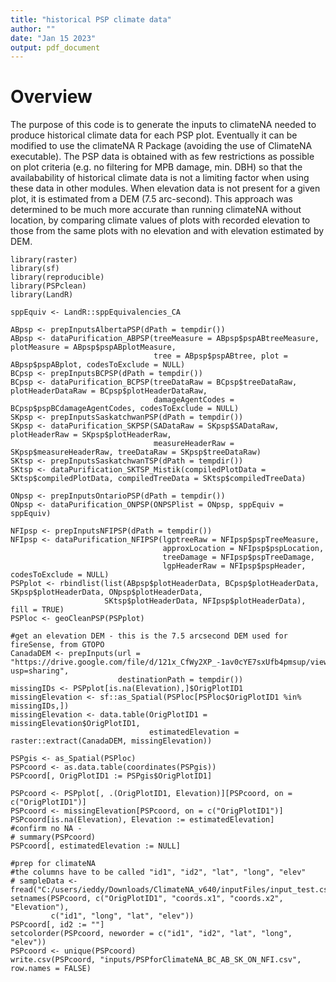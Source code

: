 ```yaml
---
title: "historical PSP climate data"
author: ""
date: "Jan 15 2023"
output: pdf_document
---
```


# Overview

The purpose of this code is to generate the inputs to climateNA needed to produce historical climate data for each PSP plot. 
Eventually it can be modified to use the climateNA R Package (avoiding the use of ClimateNA executable). 
The PSP data is obtained with as few restrictions as possible on plot criteria (e.g. no filtering for MPB damage, min. DBH)
so that the availabability of historical climate data is not a limiting factor when using these data in other modules. 
When elevation data is not present for a given plot, it is estimated from a DEM (7.5 arc-second). This approach was determined
to be much more accurate than running climateNA without location, by comparing climate values of plots with recorded elevation to those from the same plots with no elevation and with elevation estimated by DEM. 


```generating
library(raster)
library(sf)
library(reproducible)
library(PSPclean)
library(LandR)

sppEquiv <- LandR::sppEquivalencies_CA

ABpsp <- prepInputsAlbertaPSP(dPath = tempdir())
ABpsp <- dataPurification_ABPSP(treeMeasure = ABpsp$pspABtreeMeasure, plotMeasure = ABpsp$pspABplotMeasure, 
                                tree = ABpsp$pspABtree, plot = ABpsp$pspABplot, codesToExclude = NULL)
BCpsp <- prepInputsBCPSP(dPath = tempdir())
BCpsp <- dataPurification_BCPSP(treeDataRaw = BCpsp$treeDataRaw, plotHeaderDataRaw = BCpsp$plotHeaderDataRaw, 
                                damageAgentCodes = BCpsp$pspBCdamageAgentCodes, codesToExclude = NULL)
SKpsp <- prepInputsSaskatchwanPSP(dPath = tempdir())
SKpsp <- dataPurification_SKPSP(SADataRaw = SKpsp$SADataRaw, plotHeaderRaw = SKpsp$plotHeaderRaw,
                                measureHeaderRaw = SKpsp$measureHeaderRaw, treeDataRaw = SKpsp$treeDataRaw)
SKtsp <- prepInputsSaskatchwanTSP(dPath = tempdir())
SKtsp <- dataPurification_SKTSP_Mistik(compiledPlotData = SKtsp$compiledPlotData, compiledTreeData = SKtsp$compiledTreeData)

ONpsp <- prepInputsOntarioPSP(dPath = tempdir())
ONpsp <- dataPurification_ONPSP(ONPSPlist = ONpsp, sppEquiv = sppEquiv)

NFIpsp <- prepInputsNFIPSP(dPath = tempdir())
NFIpsp <- dataPurification_NFIPSP(lgptreeRaw = NFIpsp$pspTreeMeasure,
                                  approxLocation = NFIpsp$pspLocation,
                                  treeDamage = NFIpsp$pspTreeDamage, 
                                  lgpHeaderRaw = NFIpsp$pspHeader, codesToExclude = NULL)
PSPplot <- rbindlist(list(ABpsp$plotHeaderData, BCpsp$plotHeaderData, SKpsp$plotHeaderData, ONpsp$plotHeaderData, 
                     SKtsp$plotHeaderData, NFIpsp$plotHeaderData), fill = TRUE)
PSPloc <- geoCleanPSP(PSPplot)

#get an elevation DEM - this is the 7.5 arcsecond DEM used for fireSense, from GTOPO
CanadaDEM <- prepInputs(url = "https://drive.google.com/file/d/121x_CfWy2XP_-1av0cYE7sxUfb4pmsup/view?usp=sharing", 
                        destinationPath = tempdir())
missingIDs <- PSPplot[is.na(Elevation),]$OrigPlotID1
missingElevation <- sf::as_Spatial(PSPloc[PSPloc$OrigPlotID1 %in% missingIDs,])
missingElevation <- data.table(OrigPlotID1 = missingElevation$OrigPlotID1,
                               estimatedElevation = raster::extract(CanadaDEM, missingElevation))

PSPgis <- as_Spatial(PSPloc)
PSPcoord <- as.data.table(coordinates(PSPgis))
PSPcoord[, OrigPlotID1 := PSPgis$OrigPlotID1]

PSPcoord <- PSPplot[, .(OrigPlotID1, Elevation)][PSPcoord, on = c("OrigPlotID1")]
PSPcoord <- missingElevation[PSPcoord, on = c("OrigPlotID1")]
PSPcoord[is.na(Elevation), Elevation := estimatedElevation]
#confirm no NA - 
# summary(PSPcoord)
PSPcoord[, estimatedElevation := NULL]

#prep for climateNA
#the columns have to be called "id1", "id2", "lat", "long", "elev"
# sampleData <- fread("C:/users/ieddy/Downloads/ClimateNA_v640/inputFiles/input_test.csv")
setnames(PSPcoord, c("OrigPlotID1", "coords.x1", "coords.x2", "Elevation"), 
         c("id1", "long", "lat", "elev"))
PSPcoord[, id2 := ""]
setcolorder(PSPcoord, neworder = c("id1", "id2", "lat", "long", "elev"))
PSPcoord <- unique(PSPcoord)
write.csv(PSPcoord, "inputs/PSPforClimateNA_BC_AB_SK_ON_NFI.csv", row.names = FALSE)
```
